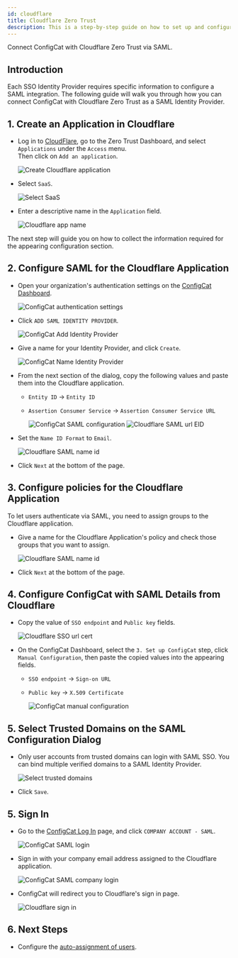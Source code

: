 ```yaml
---
id: cloudflare
title: Cloudflare Zero Trust
description: This is a step-by-step guide on how to set up and configure Cloudflare Zero Trust as a SAML Identity Provider for your organization.
---
```


Connect ConfigCat with Cloudflare Zero Trust via SAML.

## Introduction

Each SSO Identity Provider requires specific information to configure a SAML integration. The following guide will walk you through how you can connect ConfigCat with Cloudflare Zero Trust as a SAML Identity Provider.

## 1. Create an Application in Cloudflare

- Log in to <a href="https://dash.cloudflare.com/" target="_blank">CloudFlare</a>, go to the Zero Trust Dashboard, and select `Applications` under the `Access` menu.  
  Then click on `Add an application`.

  <img className="bordered-img" src="/docs/assets/saml/cloudflare/add_app.png" alt="Create Cloudflare application" decoding="async" loading="lazy" />

- Select `SaaS`.

  <img className="bordered-img" src="/docs/assets/saml/cloudflare/add_saas.png" alt="Select SaaS" decoding="async" loading="lazy"/>

- Enter a descriptive name in the `Application` field.

  <img className="bordered-img" src="/docs/assets/saml/cloudflare/app_name.png" alt="Cloudflare app name" decoding="async" loading="lazy"/>

The next step will guide you on how to collect the information required for the appearing configuration section.

## 2. Configure SAML for the Cloudflare Application

- Open your organization's authentication settings on the <a href="https://app.configcat.com/organization/authentication" target="_blank">ConfigCat Dashboard</a>.

  <img className="bordered-img" src="/docs/assets/saml/dashboard/authentication.png" alt="ConfigCat authentication settings" decoding="async" loading="lazy" />

- Click `ADD SAML IDENTITY PROVIDER`.

  <img className="bordered-img" src="/docs/assets/saml/dashboard/add_idp.png" alt="ConfigCat Add Identity Provider" decoding="async" loading="lazy" />

- Give a name for your Identity Provider, and click `Create`.

  <img className="bordered-img" src="/docs/assets/saml/dashboard/cf_name.png" alt="ConfigCat Name Identity Provider" decoding="async" loading="lazy" />

- From the next section of the dialog, copy the following values and paste them into the Cloudflare application.

  - `Entity ID` -> `Entity ID`
  - `Assertion Consumer Service` -> `Assertion Consumer Service URL`

    <img className="bordered-img" src="/docs/assets/saml/dashboard/acs_entity_id_1.png" alt="ConfigCat SAML configuration" decoding="async" loading="lazy" />

    <img className="bordered-img" src="/docs/assets/saml/cloudflare/meta.png" alt="Cloudflare SAML url EID" decoding="async" loading="lazy" />

- Set the `Name ID Format` to `Email`.

  <img className="bordered-img" src="/docs/assets/saml/cloudflare/name_id.png" alt="Cloudflare SAML name id" decoding="async" loading="lazy" />

- Click `Next` at the bottom of the page.

## 3. Configure policies for the Cloudflare Application

To let users authenticate via SAML, you need to assign groups to the Cloudflare application.

- Give a name for the Cloudflare Application's policy and check those groups that you want to assign.

  <img className="bordered-img" src="/docs/assets/saml/cloudflare/policy.png" alt="Cloudflare SAML name id" decoding="async" loading="lazy" />

- Click `Next` at the bottom of the page.

## 4. Configure ConfigCat with SAML Details from Cloudflare

- Copy the value of `SSO endpoint` and `Public key` fields.

  <img className="bordered-img" src="/docs/assets/saml/cloudflare/cert_sign_on_url.png" alt="Cloudflare SSO url cert" decoding="async" loading="lazy" />

- On the ConfigCat Dashboard, select the `3. Set up ConfigCat` step, click `Manual Configuration`, then paste the copied values into the appearing fields.

  - `SSO endpoint` -> `Sign-on URL`
  - `Public key` -> `X.509 Certificate`

    <img className="bordered-img" src="/docs/assets/saml/dashboard/cf_manual.png" alt="ConfigCat manual configuration" decoding="async" loading="lazy" />

## 5. Select Trusted Domains on the SAML Configuration Dialog

- Only user accounts from trusted domains can login with SAML SSO. You can bind multiple verified domains to a SAML Identity Provider.
  
  <img className="bordered-img" src="/docs/assets/saml/dashboard/select_trusted_domains.png" alt="Select trusted domains" decoding="async" loading="lazy" />

- Click `Save`.

## 5. Sign In

- Go to the <a href="https://app.configcat.com/auth/login" target="_blank">ConfigCat Log In</a> page, and click `COMPANY ACCOUNT - SAML`.

  <img className="bordered-img" src="/docs/assets/saml/dashboard/saml_login.png" alt="ConfigCat SAML login" decoding="async" loading="lazy" />

- Sign in with your company email address assigned to the Cloudflare application.

  <img className="bordered-img" src="/docs/assets/saml/dashboard/company_email.png" alt="ConfigCat SAML company login" decoding="async" loading="lazy" />

- ConfigCat will redirect you to Cloudflare's sign in page.

  <img className="bordered-img" src="/docs/assets/saml/cloudflare/login_page.png" alt="Cloudflare sign in" decoding="async" loading="lazy" />

## 6. Next Steps

- Configure the [auto-assignment of users](../../auto-assign-users.mdx).

